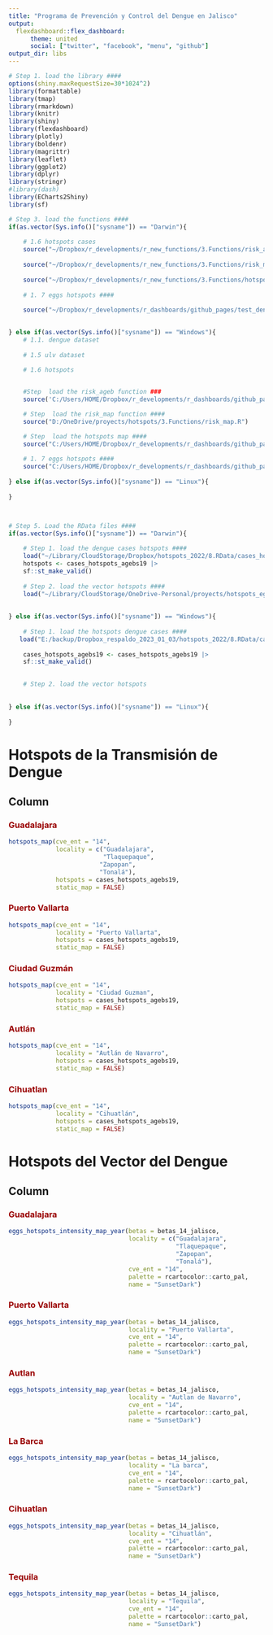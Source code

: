 ```yaml
---
title: "Programa de Prevención y Control del Dengue en Jalisco"
output: 
  flexdashboard::flex_dashboard:
      theme: united
      social: ["twitter", "facebook", "menu", "github"]
output_dir: libs      
---
```


```r

# Step 1. load the library ####
options(shiny.maxRequestSize=30*1024^2)
library(formattable)
library(tmap)
library(rmarkdown)
library(knitr)
library(shiny)
library(flexdashboard)
library(plotly)
library(boldenr)
library(magrittr)
library(leaflet)
library(ggplot2)
library(dplyr)
library(stringr)
#library(dash)
library(ECharts2Shiny)
library(sf)

# Step 3. load the functions ####
if(as.vector(Sys.info()["sysname"]) == "Darwin"){
    
    # 1.6 hotspots cases
    source("~/Dropbox/r_developments/r_new_functions/3.Functions/risk_agebs.R")
    
    source("~/Dropbox/r_developments/r_new_functions/3.Functions/risk_map.R")
    
    source("~/Dropbox/r_developments/r_new_functions/3.Functions/hotspots_map.R")
    
    # 1. 7 eggs hotspots ####
    
    source("~/Dropbox/r_developments/r_dashboards/github_pages/test_denv_dash_oax/3.Functions/eggs_hotspots_intensity_map_year.R")

    
} else if(as.vector(Sys.info()["sysname"]) == "Windows"){
    # 1.1. dengue dataset
    
    # 1.5 ulv dataset
    
    # 1.6 hotspots


    #Step  load the risk_ageb function ###
    source('C:/Users/HOME/Dropbox/r_developments/r_dashboards/github_pages/test_dashboard/3.Functions/risk_agebs.R')

    # Step  load the risk_map function ####
    source("D:/OneDrive/proyects/hotspots/3.Functions/risk_map.R")

    # Step  load the hotspots map ####
    source("C:/Users/HOME/Dropbox/r_developments/r_dashboards/github_pages/test_dashboard/3.Functions/hotspots_map.R")
    
    # 1. 7 eggs hotspots ####
    source("C:/Users/HOME/Dropbox/r_developments/r_dashboards/github_pages/test_denv_dash_oax/3.Functions/eggs_hotspots_intensity_map_year.R")
    
} else if(as.vector(Sys.info()["sysname"]) == "Linux"){
    
}



# Step 5. Load the RData files ####
if(as.vector(Sys.info()["sysname"]) == "Darwin"){
     
    # Step 1. load the dengue cases hotspots ####
    load("~/Library/CloudStorage/Dropbox/hotspots_2022/8.RData/cases_hotspots_agebs19.RData")
    hotspots <- cases_hotspots_agebs19 |>
    sf::st_make_valid()
    
    # Step 2. load the vector hotspots ####
    load("~/Library/CloudStorage/OneDrive-Personal/proyects/hotspots_eggs/8.RData/14_jalisco/betas/14_jalisco_zinb1_betas.RData")
    
    
} else if(as.vector(Sys.info()["sysname"]) == "Windows"){
    
    # Step 1. load the hotspots dengue cases ####
   load("E:/backup/Dropbox_respaldo_2023_01_03/hotspots_2022/8.RData/cases_hotspots_agebs19.RData")
    
    cases_hotspots_agebs19 <- cases_hotspots_agebs19 |>
    sf::st_make_valid()

    
    # Step 2. load the vector hotspots
     
    
} else if(as.vector(Sys.info()["sysname"]) == "Linux"){
    
}


```

# **Hotspots de la Transmisión de Dengue**

## Column {.tabset}

### [**Guadalajara**]{style="color:#990000"}

```r
hotspots_map(cve_ent = "14",
             locality = c("Guadalajara",
                          "Tlaquepaque",
                         "Zapopan", 
                         "Tonalá"),
             hotspots = cases_hotspots_agebs19,
             static_map = FALSE)

```

### [**Puerto Vallarta**]{style="color:#990000"}

```r
hotspots_map(cve_ent = "14",
             locality = "Puerto Vallarta",
             hotspots = cases_hotspots_agebs19,
             static_map = FALSE)

```

### [**Ciudad Guzmán**]{style="color:#990000"}

```r
hotspots_map(cve_ent = "14",
             locality = "Ciudad Guzman",
             hotspots = cases_hotspots_agebs19,
             static_map = FALSE)

```

### [**Autlán**]{style="color:#990000"}

```r
hotspots_map(cve_ent = "14",
             locality = "Autlán de Navarro",
             hotspots = cases_hotspots_agebs19,
             static_map = FALSE)
```

### [**Cihuatlan**]{style="color:#990000"}

```r
hotspots_map(cve_ent = "14",
             locality = "Cihuatlán",
             hotspots = cases_hotspots_agebs19,
             static_map = FALSE)

```


# **Hotspots del Vector del Dengue**

## Column {.tabset}

### **<span style="color:#990000">Guadalajara</span>**
```r
eggs_hotspots_intensity_map_year(betas = betas_14_jalisco,
                                 locality = c("Guadalajara",
                                              "Tlaquepaque",
                                              "Zapopan", 
                                              "Tonalá"),
                                 cve_ent = "14",
                                 palette = rcartocolor::carto_pal,
                                 name = "SunsetDark")
```

### **<span style="color:#990000">Puerto Vallarta</span>**
```r
eggs_hotspots_intensity_map_year(betas = betas_14_jalisco,
                                 locality = "Puerto Vallarta",
                                 cve_ent = "14",
                                 palette = rcartocolor::carto_pal,
                                 name = "SunsetDark")
```


### **<span style="color:#990000">Autlan</span>**
```r
eggs_hotspots_intensity_map_year(betas = betas_14_jalisco,
                                 locality = "Autlan de Navarro",
                                 cve_ent = "14",
                                 palette = rcartocolor::carto_pal,
                                 name = "SunsetDark")
```


### **<span style="color:#990000">La Barca</span>**
```r
eggs_hotspots_intensity_map_year(betas = betas_14_jalisco,
                                 locality = "La barca",
                                 cve_ent = "14",
                                 palette = rcartocolor::carto_pal,
                                 name = "SunsetDark")
```

### **<span style="color:#990000">Cihuatlan</span>**
```r
eggs_hotspots_intensity_map_year(betas = betas_14_jalisco,
                                 locality = "Cihuatlán",
                                 cve_ent = "14",
                                 palette = rcartocolor::carto_pal,
                                 name = "SunsetDark")
```

### **<span style="color:#990000">Tequila</span>**
```r
eggs_hotspots_intensity_map_year(betas = betas_14_jalisco,
                                 locality = "Tequila",
                                 cve_ent = "14",
                                 palette = rcartocolor::carto_pal,
                                 name = "SunsetDark")
```

